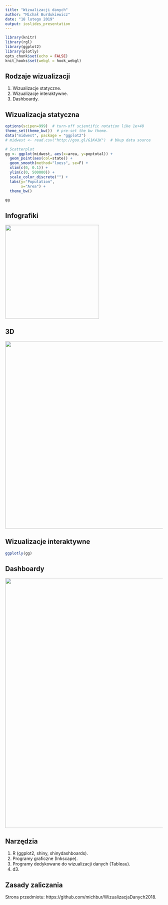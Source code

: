 ```yaml
---
title: "Wizualizacji danych"
author: "Michał Burdukiewicz"
date: "18 lutego 2019"
output: ioslides_presentation
---
```


```r
library(knitr)
library(rgl)
library(ggplot2)
library(plotly)
opts_chunk$set(echo = FALSE)
knit_hooks$set(webgl = hook_webgl)
```

## Rodzaje wizualizacji

1. Wizualizacje statyczne.
2. Wizualizacje interaktywne.
3. Dashboardy.

## Wizualizacja statyczna

```r
options(scipen=999)  # turn-off scientific notation like 1e+48
theme_set(theme_bw())  # pre-set the bw theme.
data("midwest", package = "ggplot2")
# midwest <- read.csv("http://goo.gl/G1K41K")  # bkup data source

# Scatterplot
gg <- ggplot(midwest, aes(x=area, y=poptotal)) + 
  geom_point(aes(col=state)) + 
  geom_smooth(method="loess", se=F) + 
  xlim(c(0, 0.1)) + 
  ylim(c(0, 500000)) + 
  scale_color_discrete("") +
  labs(y="Population", 
       x="Area") +
  theme_bw()

gg
```


## Infografiki

<img src="https://thumbnails-visually.netdna-ssl.com/infographics--the-benefits-of-their-use-online_565c628147e97.jpg" width="300px">

## 3D

<img src="https://raw.githubusercontent.com/tylermorganwall/rayshader/master/man/figures/README_three-d-labels-1.png" width="600px">

## Wizualizacje interaktywne

```r
ggplotly(gg)
```

## Dashboardy

<img src="https://cdnl.tblsft.com/sites/default/files/blog/dashboard_spacing_in_tableau_2.gif" width="800px">

## Narzędzia

1. R (ggplot2, shiny, shinydashboards).
2. Programy graficzne (Inkscape).
2. Programy dedykowane do wizualizacji danych (Tableau).
3. d3.

## Zasady zaliczania

Strona przedmiotu: https://github.com/michbur/WizualizacjaDanych2018.

